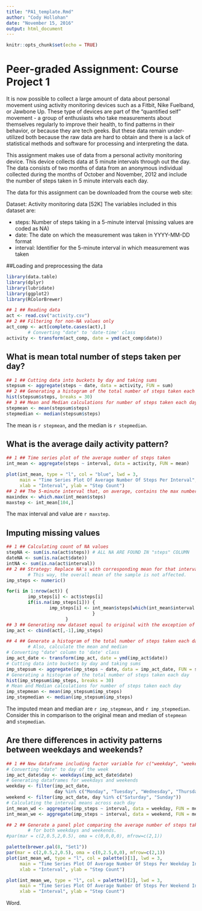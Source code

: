 ---
title: "PA1_template.Rmd"
author: "Cody Hollohan"
date: "November 15, 2016"
output: html_document
---

```{r setup, include=FALSE}
knitr::opts_chunk$set(echo = TRUE)
```

# Peer-graded Assignment: Course Project 1

It is now possible to collect a large amount of data about personal movement using activity monitoring devices such as a Fitbit, Nike Fuelband, or Jawbone Up. These type of devices are part of the "quantified self" movement - a group of enthusiasts who take measurements about themselves regularly to improve their health, to find patterns in their behavior, or because they are tech geeks. But these data remain under-utilized both because the raw data are hard to obtain and there is a lack of statistical methods and software for processing and interpreting the data.

This assignment makes use of data from a personal activity monitoring device. This device collects data at 5 minute intervals through out the day. The data consists of two months of data from an anonymous individual collected during the months of October and November, 2012 and include the number of steps taken in 5 minute intervals each day.

The data for this assignment can be downloaded from the course web site:

Dataset: Activity monitoring data [52K]
The variables included in this dataset are:

- steps: Number of steps taking in a 5-minute interval (missing values are coded as NA)
- date: The date on which the measurement was taken in YYYY-MM-DD format
- interval: Identifier for the 5-minute interval in which measurement was taken


##Loading and preprocessing the data

```{r load_data, echo = TRUE, results = "hide", warning = FALSE, message = FALSE}
library(data.table)
library(dplyr)
library(lubridate)
library(ggplot2)
library(RColorBrewer)

## 1 ## Reading data
act <- read.csv("activity.csv")
## 2 ## Filtering for non-NA values only
act_comp <- act[complete.cases(act),]
        # Converting "date" to 'date-time' class
activity <- transform(act_comp, date = ymd(act_comp$date))
```

## What is mean total number of steps taken per day?
```{r mean_data, echo = TRUE}
## 1 ## Cutting data into buckets by day and taking sums
stepsum <- aggregate(steps ~ date, data = activity, FUN = sum)
## 2 ## Generating a histogram of the total number of steps taken each day
hist(stepsum$steps, breaks = 30)
## 3 ## Mean and Median calculations for number of steps taken each day
stepmean <- mean(stepsum$steps)
stepmedian <- median(stepsum$steps)
```
The mean is `r stepmean`, and the median is `r stepmedian`.


## What is the average daily activity pattern?
```{r daily_activity, echo = TRUE}
## 1 ## Time series plot of the average number of steps taken
int_mean <- aggregate(steps ~ interval, data = activity, FUN = mean)

plot(int_mean, type = "l", col = "blue", lwd = 3, 
     main = "Time Series Plot Of Average Number Of Steps Per Interval", 
     xlab = "Interval", ylab = "Step Count")
## 2 ## The 5-minute interval that, on average, contains the max number of steps
maxindex <- which.max(int_mean$steps)
maxstep <- int_mean[104,]
```

The max interval and value are `r maxstep`.


## Imputing missing values
``` {r impute_data, echo = TRUE}
## 1 ## Calculating count of NA values
stepNA <- sum(is.na(act$steps)) # ALL NA ARE FOUND IN "steps" COLUMN
dateNA <- sum(is.na(act$date))
intNA <- sum(is.na(act$interval))
## 2 ## Strategy: Replace NA's with corresponding mean for that interval
        # This way, the overall mean of the sample is not affected.
imp_steps <- numeric()

for(i in 1:nrow(act)) {
        imp_steps[i] <- act$steps[i]
        if(is.na(imp_steps[i])) {
                imp_steps[i] <- int_mean$steps[which(int_mean$interval ==  act$interval[i])]
                                }
                      }
## 3 ## Generating new dataset equal to original with the exception of imputed values 
imp_act <- cbind(act[,-1],imp_steps)

## 4 ## Generate a histogram of the total number of steps taken each day
        # Also, calculate the mean and median
# Converting "date" column to 'date' class
imp_act_date <- transform(imp_act, date = ymd(imp_act$date))
# Cutting data into buckets by day and taking sums
imp_stepsum <- aggregate(imp_steps ~ date, data = imp_act_date, FUN = sum)
# Generating a histogram of the total number of steps taken each day
hist(imp_stepsum$imp_steps, breaks = 30)
# Mean and Median calculations for number of steps taken each day
imp_stepmean <- mean(imp_stepsum$imp_steps)
imp_stepmedian <- median(imp_stepsum$imp_steps)
```

The imputed mean and median are `r imp_stepmean`, and `r imp_stepmedian`. Consider this in comparison to the
original mean and median of `stepmean` and `stepmedian`.


## Are there differences in activity patterns between weekdays and weekends?

```{r weekday_weekend, echo = TRUE}
## 1 ## New dataframe including factor variable for c("weekday", "weekend")
# Converting "date" to day of the week
imp_act_date$day <- weekdays(imp_act_date$date)
# Generating dataframes for weekdays and weekends
weekday <- filter(imp_act_date, 
                  day %in% c("Monday", "Tuesday", "Wednesday", "Thursday", "Friday"))
weekend <- filter(imp_act_date, day %in% c("Saturday", "Sunday"))
# Calculating the interval means across each day        
int_mean_wd <- aggregate(imp_steps ~ interval, data = weekday, FUN = mean)
int_mean_we <- aggregate(imp_steps ~ interval, data = weekend, FUN = mean)

## 2 ## Generate a panel plot comparing the average number of steps taken for each 5min int
        # for both weekdays and weekends.
#par(mar = c(2,0.5,2,0.5), oma = c(0,0,0,0), mfrow=c(2,1))

palette(brewer.pal(8, "Set1"))
par(mar = c(2,0.5,2,0.5), oma = c(0,2.5,0,0), mfrow=c(2,1))
plot(int_mean_wd, type = "l", col = palette()[1], lwd = 3, 
     main = "Time Series Plot Of Average Number Of Steps Per Weekday Interval", 
     xlab = "Interval", ylab = "Step Count")

plot(int_mean_we, type = "l", col = palette()[2], lwd = 3, 
     main = "Time Series Plot Of Average Number Of Steps Per Weekend Interval", 
     xlab = "Interval", ylab = "Step Count")
```





Word.



